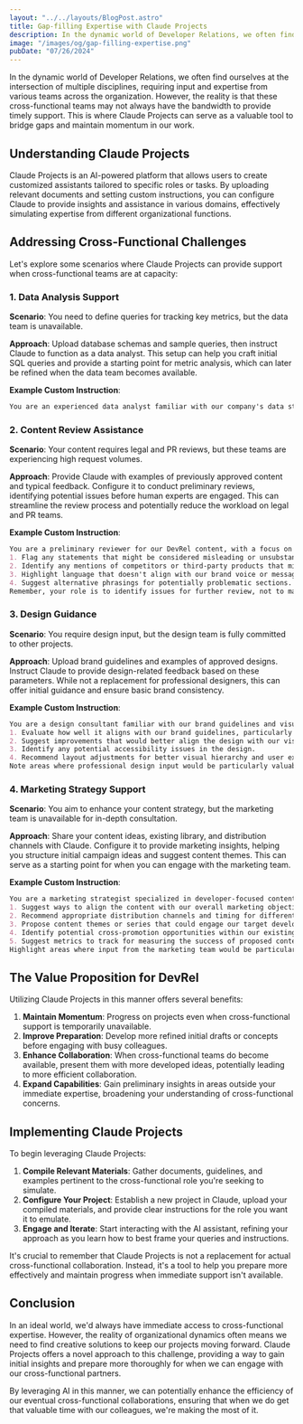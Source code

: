 ```yaml
---
layout: "../../layouts/BlogPost.astro"
title: Gap-filling Expertise with Claude Projects
description: In the dynamic world of Developer Relations, we often find ourselves at the intersection of multiple disciplines, requiring input and expertise from various teams across the organization. However, the reality is that these cross-functional teams may not always have the bandwidth to provide timely support. This is where Claude Projects can serve as a valuable tool to bridge gaps and maintain momentum in our work.
image: "/images/og/gap-filling-expertise.png"
pubDate: "07/26/2024"
---
```


In the dynamic world of Developer Relations, we often find ourselves at the intersection of multiple disciplines, requiring input and expertise from various teams across the organization. However, the reality is that these cross-functional teams may not always have the bandwidth to provide timely support. This is where Claude Projects can serve as a valuable tool to bridge gaps and maintain momentum in our work.

## Understanding Claude Projects

Claude Projects is an AI-powered platform that allows users to create customized assistants tailored to specific roles or tasks. By uploading relevant documents and setting custom instructions, you can configure Claude to provide insights and assistance in various domains, effectively simulating expertise from different organizational functions.

## Addressing Cross-Functional Challenges

Let's explore some scenarios where Claude Projects can provide support when cross-functional teams are at capacity:

### 1. Data Analysis Support

**Scenario**: You need to define queries for tracking key metrics, but the data team is unavailable.

**Approach**: Upload database schemas and sample queries, then instruct Claude to function as a data analyst. This setup can help you craft initial SQL queries and provide a starting point for metric analysis, which can later be refined when the data team becomes available.

**Example Custom Instruction**:

```md
You are an experienced data analyst familiar with our company's data structure and KPIs. Your task is to help create SQL queries for tracking developer engagement metrics. Use the uploaded database schemas and sample queries as references. When asked about a metric, suggest an appropriate SQL query, explain the logic behind it, and note any potential limitations or areas where the data team's input might be needed for refinement.
```

### 2. Content Review Assistance

**Scenario**: Your content requires legal and PR reviews, but these teams are experiencing high request volumes.

**Approach**: Provide Claude with examples of previously approved content and typical feedback. Configure it to conduct preliminary reviews, identifying potential issues before human experts are engaged. This can streamline the review process and potentially reduce the workload on legal and PR teams.

**Example Custom Instruction**:

```md
You are a preliminary reviewer for our DevRel content, with a focus on identifying potential legal and PR issues. Use the uploaded examples of approved content and previous feedback as guidelines. When reviewing content:
1. Flag any statements that might be considered misleading or unsubstantiated claims.
2. Identify any mentions of competitors or third-party products that might require legal review.
3. Highlight language that doesn't align with our brand voice or messaging guidelines.
4. Suggest alternative phrasings for potentially problematic sections.
Remember, your role is to identify issues for further review, not to make final decisions on content approval.
```

### 3. Design Guidance

**Scenario**: You require design input, but the design team is fully committed to other projects.

**Approach**: Upload brand guidelines and examples of approved designs. Instruct Claude to provide design-related feedback based on these parameters. While not a replacement for professional designers, this can offer initial guidance and ensure basic brand consistency.

**Example Custom Instruction**:

```md
You are a design consultant familiar with our brand guidelines and visual style. Your role is to provide initial design feedback and suggestions based on our established design principles. When presented with a design concept or question:
1. Evaluate how well it aligns with our brand guidelines, particularly regarding color usage, typography, and overall aesthetic.
2. Suggest improvements that would better align the design with our visual identity.
3. Identify any potential accessibility issues in the design.
4. Recommend layout adjustments for better visual hierarchy and user experience.
Note areas where professional design input would be particularly valuable for further refinement.
```

### 4. Marketing Strategy Support

**Scenario**: You aim to enhance your content strategy, but the marketing team is unavailable for in-depth consultation.

**Approach**: Share your content ideas, existing library, and distribution channels with Claude. Configure it to provide marketing insights, helping you structure initial campaign ideas and suggest content themes. This can serve as a starting point for when you can engage with the marketing team.

**Example Custom Instruction**:

```md
You are a marketing strategist specialized in developer-focused content. Using the uploaded content library, distribution channel information, and target audience profiles, your task is to provide initial marketing strategy advice. When presented with content ideas or campaign concepts:
1. Suggest ways to align the content with our overall marketing objectives and developer journey stages.
2. Recommend appropriate distribution channels and timing for different content types.
3. Propose content themes or series that could engage our target developer audience.
4. Identify potential cross-promotion opportunities within our existing content.
5. Suggest metrics to track for measuring the success of proposed content or campaigns.
Highlight areas where input from the marketing team would be particularly valuable for strategy refinement.
```

## The Value Proposition for DevRel

Utilizing Claude Projects in this manner offers several benefits:

1. **Maintain Momentum**: Progress on projects even when cross-functional support is temporarily unavailable.
2. **Improve Preparation**: Develop more refined initial drafts or concepts before engaging with busy colleagues.
3. **Enhance Collaboration**: When cross-functional teams do become available, present them with more developed ideas, potentially leading to more efficient collaboration.
4. **Expand Capabilities**: Gain preliminary insights in areas outside your immediate expertise, broadening your understanding of cross-functional concerns.

## Implementing Claude Projects

To begin leveraging Claude Projects:

1. **Compile Relevant Materials**: Gather documents, guidelines, and examples pertinent to the cross-functional role you're seeking to simulate.
2. **Configure Your Project**: Establish a new project in Claude, upload your compiled materials, and provide clear instructions for the role you want it to emulate.
3. **Engage and Iterate**: Start interacting with the AI assistant, refining your approach as you learn how to best frame your queries and instructions.

It's crucial to remember that Claude Projects is not a replacement for actual cross-functional collaboration. Instead, it's a tool to help you prepare more effectively and maintain progress when immediate support isn't available.

## Conclusion

In an ideal world, we'd always have immediate access to cross-functional expertise. However, the reality of organizational dynamics often means we need to find creative solutions to keep our projects moving forward. Claude Projects offers a novel approach to this challenge, providing a way to gain initial insights and prepare more thoroughly for when we can engage with our cross-functional partners.

By leveraging AI in this manner, we can potentially enhance the efficiency of our eventual cross-functional collaborations, ensuring that when we do get that valuable time with our colleagues, we're making the most of it.
